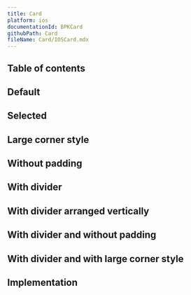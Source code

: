 ```yaml
---
title: Card
platform: ios
documentationId: BPKCard
githubPath: Card
fileName: Card/IOSCard.mdx
---
```




## Table of contents

## Default

<IOSComponentScreenshots
  lightMode={screenshotDefault}
  darkMode={screenshotDefaultDm}
  altText="Default card" />

## Selected

<IOSComponentScreenshots
  lightMode={screenshotSelected}
  darkMode={screenshotSelectedDm}
  altText="Selected card" />

## Large corner style

<IOSComponentScreenshots
  lightMode={screenshotCornerStyleLarge}
  darkMode={screenshotCornerStyleLargeDm}
  altText="Card with large corner style" />

## Without padding

<IOSComponentScreenshots
  lightMode={screenshotWithoutPadding}
  darkMode={screenshotWithoutPaddingDm}
  altText="Card without padding" />

## With divider

<IOSComponentScreenshots
  lightMode={screenshotWithDivider}
  darkMode={screenshotWithDividerDm}
  altText="Card with divider" />

## With divider arranged vertically

<IOSComponentScreenshots
  lightMode={screenshotWithDividerArrangedVertically}
  darkMode={screenshotWithDividerArrangedVerticallyDm}
  altText="Card with divider arranged vertically" />

## With divider and without padding

<IOSComponentScreenshots
  lightMode={screenshotWithDividerWithoutPadding}
  darkMode={screenshotWithDividerWithoutPaddingDm}
  altText="Card with divider and without padding" />

## With divider and with large corner style

<IOSComponentScreenshots
  lightMode={screenshotWithDividerCornerStyleLarge}
  darkMode={screenshotWithDividerCornerStyleLargeDm}
  altText="Card with divider and large corner style" />

## Implementation

<Readme file={readme} />
